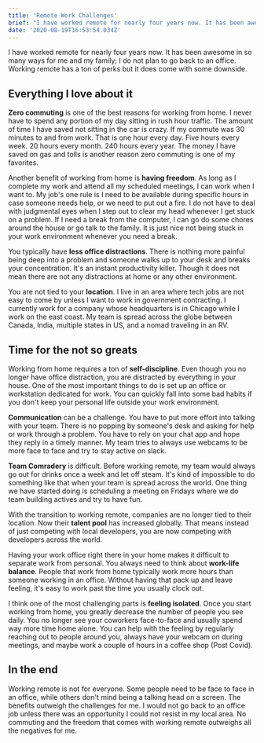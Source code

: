 ```yaml
---
title: 'Remote Work Challenges'
brief: "I have worked remote for nearly four years now. It has been awesome in so many ways for me and my family; I do not plan to go back to an office. Working remote has a ton of perks but it does come with some downside.\nEverything I love about it\nZero co..."
date: '2020-08-19T16:53:54.034Z'
---
```


I have worked remote for nearly four years now. It has been awesome in so many ways for me and my family; I do not plan to go back to an office. Working remote has a ton of perks but it does come with some downside.

## Everything I love about it

**Zero commuting** is one of the best reasons for working from home. I never have to spend any portion of my day sitting in rush hour traffic. The amount of time I have saved not sitting in the car is crazy. If my commute was 30 minutes to and from work. That is one hour every day. Five hours every week. 20 hours every month. 240 hours every year. The money I have saved on gas and tolls is another reason zero commuting is one of my favorites.

Another benefit of working from home is **having freedom**. As long as I complete my work and attend all my scheduled meetings, I can work when I want to. My job's one rule is I need to be available during specific hours in case someone needs help, or we need to put out a fire. I do not have to deal with judgmental eyes when I step out to clear my head whenever I get stuck on a problem. If I need a break from the computer, I can go do some chores around the house or go talk to the family. It is just nice not being stuck in your work environment whenever you need a break.

You typically have **less office distractions**. There is nothing more painful being deep into a problem and someone walks up to your desk and breaks your concentration. It's an instant productivity killer. Though it does not mean there are not any distractions at home or any other environment.

You are not tied to your **location**. I live in an area where tech jobs are not easy to come by unless I want to work in government contracting. I currently work for a company whose headquarters is in Chicago while I work on the east coast. My team is spread across the globe between Canada, India, multiple states in US, and a nomad traveling in an RV.

## Time for the not so greats

Working from home requires a ton of **self-discipline**. Even though you no longer have office distraction, you are distracted by everything in your house. One of the most important things to do is set up an office or workstation dedicated for work. You can quickly fall into some bad habits if you don't keep your personal life outside your work environment.

**Communication** can be a challenge. You have to put more effort into talking with your team. There is no popping by someone's desk and asking for help or work through a problem. You have to rely on your chat app and hope they reply in a timely manner. My team tries to always use webcams to be more face to face and try to stay active on slack.

**Team Comradery** is difficult. Before working remote, my team would always go out for drinks once a week and let off steam. It's kind of impossible to do something like that when your team is spread across the world. One thing we have started doing is scheduling a meeting on Fridays where we do team building actives and try to have fun.

With the transition to working remote, companies are no longer tied to their location. Now their **talent pool** has increased globally. That means instead of just competing with local developers, you are now competing with developers across the world.

Having your work office right there in your home makes it difficult to separate work from personal. You always need to think about **work-life balance**. People that work from home typically work more hours than someone working in an office. Without having that pack up and leave feeling, it's easy to work past the time you usually clock out.

I think one of the most challenging parts is **feeling isolated**. Once you start working from home, you greatly decrease the number of people you see daily. You no longer see your coworkers face-to-face and usually spend way more time home alone. You can help with the feeling by regularly reaching out to people around you, always have your webcam on during meetings, and maybe work a couple of hours in a coffee shop (Post Covid).

## In the end

Working remote is not for everyone. Some people need to be face to face in an office, while others don't mind being a talking head on a screen. The benefits outweigh the challenges for me. I would not go back to an office job unless there was an opportunity I could not resist in my local area. No commuting and the freedom that comes with working remote outweighs all the negatives for me.

